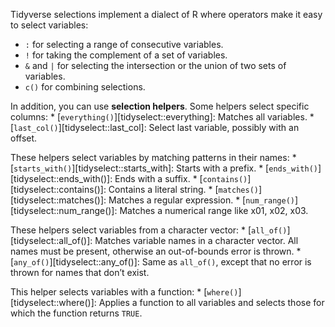 
Tidyverse selections implement a dialect of R where operators make
it easy to select variables:

- `:` for selecting a range of consecutive variables.
- `!` for taking the complement of a set of variables.
- `&` and `|` for selecting the intersection or the union of two
  sets of variables.
- `c()` for combining selections.

In addition, you can use __selection helpers__. Some helpers select specific
columns:
* [`everything()`][tidyselect::everything]: Matches all variables.
* [`last_col()`][tidyselect::last_col]: Select last variable, possibly with an offset.

These helpers select variables by matching patterns in their names:
* [`starts_with()`][tidyselect::starts_with]: Starts with a prefix.
* [`ends_with()`][tidyselect::ends_with()]: Ends with a suffix.
* [`contains()`][tidyselect::contains()]: Contains a literal string.
* [`matches()`][tidyselect::matches()]: Matches a regular expression.
* [`num_range()`][tidyselect::num_range()]: Matches a numerical range like x01, x02, x03.

These helpers select variables from a character vector:
* [`all_of()`][tidyselect::all_of()]: Matches variable names in a character vector. All
  names must be present, otherwise an out-of-bounds error is
  thrown.
* [`any_of()`][tidyselect::any_of()]: Same as `all_of()`, except that no error is thrown
  for names that don't exist.

This helper selects variables with a function:
* [`where()`][tidyselect::where()]: Applies a function to all variables and selects those
  for which the function returns `TRUE`.
